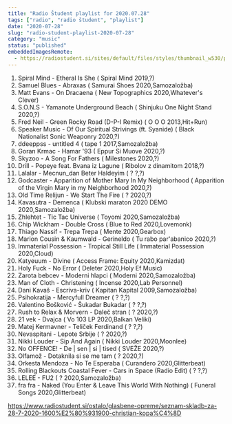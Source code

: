 ```yaml
---
title: "Radio Študent playlist for 2020.07.28"
tags: ["radio", "radio študent", "playlist"]
date: "2020-07-28"
slug: "radio-student-playlist-2020-07-28"
category: "music"
status: "published"
embeddedImagesRemote:
  - https://radiostudent.si/sites/default/files/styles/thumbnail_w530/public/slike/2020-07-28-seznam-skladb-za-28-7-2020-1600%E2%80%931900-christian-kopa%C4%8D-115917.jpeg
---
```



1. Spiral Mind - Etheral Is She ( Spiral Mind 2019,?)
2. Samuel Blues - Abraxas ( Samurai Shoes 2020,Samozaložba)
3. Matt Evans - On Dracaena ( New Topographics 2020,Whatever's Clever)
4. S.O.N.S - Yamanote Underground Beach ( Shinjuku One Night Stand 2020,?)
5. Fred Neil - Green Rocky Road (D-P-I Remix) ( O O O 2013,Hit+Run)
6. Speaker Music - Of Our Spiritual Strivings (ft. Syanide) ( Black Nationalist Sonic Weaponry 2020,?)
7. ddeeppss - untitled 4 ( tape 1 2017,Samozaložba)
8. Goran Krmac - Hamar '93 ( Eppur Si Muove 2020,?)
9. Skyzoo - A Song For Fathers ( Milestones 2020,?)
10. Drill - Popeye feat. Bvana iz Lagune ( Ribolov z dinamitom 2018,?)
11. Lalalar - Mecnun_dan Beter Haldeyim ( ? ?,?)
12. Godcaster - Apparition of Mother Mary In My Neighborhood ( Apparition of the Virgin Mary in my Neighborhood 2020,?)
13. Old Time Relijun - We Start The Fire ( ? 2020,?)
14. Kavasutra - Demenca ( Klubski maraton 2020 DEMO 2020,Samozaložba)
15. Zhlehtet - Tic Tac Universe ( Toyomi 2020,Samozaložba)
16. Chip Wickham - Double Cross ( Blue to Red 2020,Lovemonk)
17. Thiago Nassif - Trepa Trepa ( Mente 2020,Gearbox)
18. Marion Cousin & Kaumwald - Gerineldo ( Tu rabo par'abanico 2020,?)
19. Immaterial Possession - Tropical Still Life ( Immaterial Possession 2020,Cloud)
20. Katyeuum - Divine ( Access Frame: Equity 2020,Kamizdat)
21. Holy Fuck - No Error ( Deleter 2020,Holy Ef Music)
22. Zarota bebcev - Moderni hlapci ( Moderni 2020,Samozaložba)
23. Man of Cloth - Christening ( Incense 2020,Lab Personnel)
24. Dani Kavaš - Escriva-kriv ( Kapitan Kapital 2009,Samozaložba)
25. Psihokratija - Mercyfull Dreamer ( ? ?,?)
26. Valentino Bošković - Šukadar Bukadar ( ? ?,?)
27. Rush to Relax & Morvern - Daleč stran ( ? 2020,?)
28. 21 vek - Dvajca ( Vo 103 LP 2020,Balkan Veliki)
29. Matej Kermavner - Teliček Ferdinand ( ? ?,?)
30. Nevaspitani - Lepote Srbije ( ? 2020,?)
31. Nikki Louder - Sip And Again ( Nikki Louder 2020,Moonlee)
32. No OFFENCE! - De | sen | si | tised ( SVEŽE 2020,?)
33. Olfamož - Dotaknila si se me tam ( ? 2020,?)
34. Orkesta Mendoza - No Te Esperaba ( Curandero 2020,Glitterbeat)
35. Rolling Blackouts Coastal Fever - Cars in Space (Radio Edit) ( ? ?,?)
36. LELEE - FU2 ( ? 2020,Samozaložba)
37. fra fra - Naked (You Enter & Leave This World With Nothing) ( Funeral Songs 2020,Glitterbeat)

https://www.radiostudent.si/ostalo/glasbene-opreme/seznam-skladb-za-28-7-2020-1600%E2%80%931900-christian-kopa%C4%8D

<div
  style={{
    gridArea: "1/1",
    position: "relative",
    placeItems: "center",
    display: "grid",
  }}
>
  <GatsbyImage
    style={{ marginTop: "2em" }}
    imgStyle={{ border: "3px dotted tomato" }}
    alt=""
    image={getImage(props.remoteImages[0])}
  />
</div>
